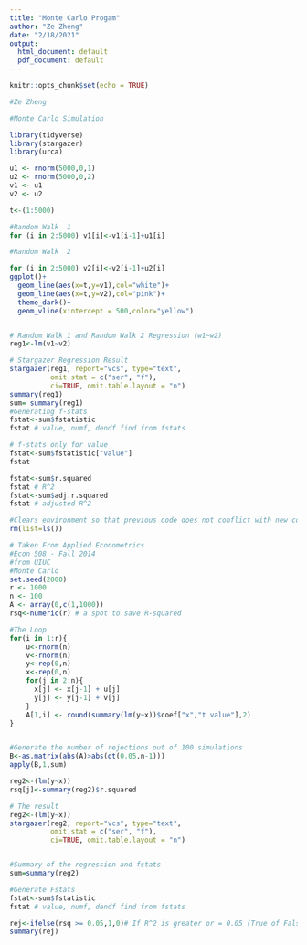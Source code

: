```yaml
---
title: "Monte Carlo Progam"
author: "Ze Zheng"
date: "2/18/2021"
output:
  html_document: default
  pdf_document: default
---
```


```r
knitr::opts_chunk$set(echo = TRUE)
```

```r
#Ze Zheng

#Monte Carlo Simulation

library(tidyverse)
library(stargazer)
library(urca)

u1 <- rnorm(5000,0,1)
u2 <- rnorm(5000,0,2)
v1 <- u1
v2 <- u2

t<-(1:5000)

#Random Walk  1
for (i in 2:5000) v1[i]<-v1[i-1]+u1[i] 

#Random Walk  2

for (i in 2:5000) v2[i]<-v2[i-1]+u2[i] 
ggplot()+
  geom_line(aes(x=t,y=v1),col="white")+
  geom_line(aes(x=t,y=v2),col="pink")+
  theme_dark()+
  geom_vline(xintercept = 500,color="yellow")


# Random Walk 1 and Random Walk 2 Regression (w1~w2)
reg1<-lm(v1~v2)

# Stargazer Regression Result
stargazer(reg1, report="vcs", type="text",
          omit.stat = c("ser", "f"),
          ci=TRUE, omit.table.layout = "n")
summary(reg1)
sum= summary(reg1)
#Generating f-stats
fstat<-sum$fstatistic
fstat # value, numf, dendf find from fstats

# f-stats only for value
fstat<-sum$fstatistic["value"]
fstat

fstat<-sum$r.squared
fstat # R^2
fstat<-sum$adj.r.squared
fstat # adjusted R^2


```


```r
#Clears environment so that previous code does not conflict with new code
rm(list=ls())

# Taken From Applied Econometrics 
#Econ 508 - Fall 2014
#from UIUC 
#Monte Carlo
set.seed(2000)
r <- 1000
n <- 100
A <- array(0,c(1,1000))
rsq<-numeric(r) # a spot to save R-squared

#The Loop
for(i in 1:r){
    u<-rnorm(n) 
    v<-rnorm(n) 
    y<-rep(0,n) 
    x<-rep(0,n) 
    for(j in 2:n){ 
      x[j] <- x[j-1] + u[j]  
      y[j] <- y[j-1] + v[j] 
    }
    A[1,i] <- round(summary(lm(y~x))$coef["x","t value"],2)
}


#Generate the number of rejections out of 100 simulations
B<-as.matrix(abs(A)>abs(qt(0.05,n-1)))  
apply(B,1,sum)

reg2<-(lm(y~x))
rsq[j]<-summary(reg2)$r.squared

# The result
reg2<-(lm(y~x))
stargazer(reg2, report="vcs", type="text",
          omit.stat = c("ser", "f"),
          ci=TRUE, omit.table.layout = "n")


#Summary of the regression and fstats
sum=summary(reg2)

#Generate Fstats
fstat<-sum$fstatistic
fstat # value, numf, dendf find from fstats

rej<-ifelse(rsq >= 0.05,1,0)# If R^2 is greater or = 0.05 (True of False)
summary(rej)


```
